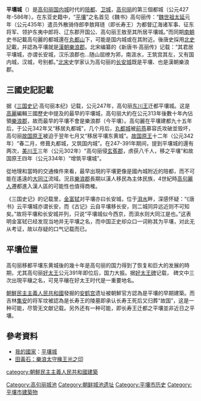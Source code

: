 '''平壤城'''（{{kor|k=평양성|hanja=平壤城}}）是[[高句丽|高句丽]][[国内城|国内城]]时代的[[陪都|陪都]]、[[卫城|卫城]]，[[高句丽|高句丽]]的第三個都城（公元427年-586年）。在东亚史籍中，“[[平壤|平壤]]”之名首见《魏书》高句丽传：“[[魏世祖|魏世祖]][[太延|太延]]元年（公元435年）遣员外散骑侍郎李敖拜琏（即长寿王）为都督辽海诸军事、征东将军、领护东夷中郎将、辽东郡开国公、高句丽王敖至其所居平壤城。”而同期[[南朝|南朝]]史书記載高句麗的都城還在[[丸都山|丸都山]]下，可能是国内城或在其附近。後唐史採用[[北史|北史]]記載，并認為平壤就是[[漢朝|漢朝]][[樂浪郡|樂浪郡]]。北宋编纂的《新唐书·高丽传》记载：“其君居平壤城，亦谓长安城，汉乐浪郡也...随山屈缭为郛，南涯水，王筑宫其左，又有国内城，汉城，号别都。”[[北宋|北宋]]史学家认为高句丽的[[长安城_(高句丽)|长安城]]既是平壤、也是漢朝樂浪郡。

==三國史記記載==
据《[[三国史记|三国史记]]·高句丽本纪》记载，公元247年，高句丽[[东川王|东川王]]迁都平壤城。这是[[高麗|高麗]]編輯三國歷史中提及的最早的平壤城，高句丽大約在公元313年後數十年內佔領[[樂浪郡|樂浪郡]]，故而最早的平壤不會是樂浪郡（今平壤）。高句麗在平壤建都九十五年后，于公元342年又“移居丸都城”，几个月后，[[丸都城|丸都城]]被[[前燕|前燕]]慕容氏攻破並毁坏， 高句丽[[故国原王|故国原王]]被迫于翌年七月又“移居平壤东黄城”。[[故国原王|故国原王]]十二年（公元342年）“春二月，修葺丸都城，又筑国内城”。在247-391年期间，提到平壤城的還有两次，[[美川王|美川王]]三年（公元302年）“高句丽侵[[玄菟郡|玄菟郡]]，虏获八千人，移之平壤”和故国原王四年（公元334年）“增筑平壤城”。

從地理和當時的交通條件來看，最早出現的平壤更像是國內城附近的陪都，而不可能在遙遠的[[大同江|大同江]]流域。況且[[樂浪郡|樂浪郡]]長期以漢人移民為主体民族，4世紀時[[高句麗人|高句麗人]]遷都進入漢人區的可能性也值得商榷。

《三国史记》的记载里，[[金富轼|金富轼]]对平壤亦曰长安城，位于[[浿水|浿水]]畔，深感怀疑：“《唐书》云平壤城亦谓长安，而《古记》云自平壤移长安，则二城同异远近则不可知矣。”故将平壤和长安城并列，只说“平壤城似今西京，而浿水则大同江是也。”这表明金富轼已经发现当地并无平壤之名，而中国正史却众口一词称其为平壤，对此无从考证，故以存疑的口气记载而已。

==平壤位置==
高句丽移都平壤东黄城後的幾十年是高句丽的国力得到了恢复和巨大的发展的時期，尤其高句丽[[好太王|好太王]]公元391年即位后，国力大振。据[[好太王碑|好太王碑]]记载， 碑文中三次出現平穰之名，可見平穰在好太王时代是一重要地名。

[[朝鮮民主主義人民共和國|朝鮮民主主義人民共和國]]發掘的[[安鹤宫|安鹤宫]]遗址被朝鮮官方認為是平壤的早期建築。而吉林[[集安|集安]]的将军坟被認為是长寿王的陵墓即承认长寿王死后又归葬“故国”，这是一种可能，尽管无文献记载。另外还有一种可能，即长寿王迁都之平壤並非近日之平壤。

==參考資料==
<references/>
* [[我的國家|我的國家]]：[http://www.naenara.com.kp/ch/news/news_view.php?23+439 平壤城] {{Wayback|url=http://www.naenara.com.kp/ch/news/news_view.php?23+439 |date=20140714052621 }}
* [https://web.archive.org/web/20110519141640/http://picasaweb.google.com/red8hk/DragonCarvingTianHuangStone/photo#5227614535977204482 田黃石：樂浪太守椽王光之印]

[[Category:高句丽城池|Category:高句丽城池]]
[[Category:朝鲜城池遗址|Category:朝鲜城池遗址]]
[[Category:平壤市历史|Category:平壤市历史]]
[[category:朝鮮民主主義人民共和國建築|category:朝鮮民主主義人民共和國建築]]

[[Category:平壤市建築物|Category:平壤市建築物]]